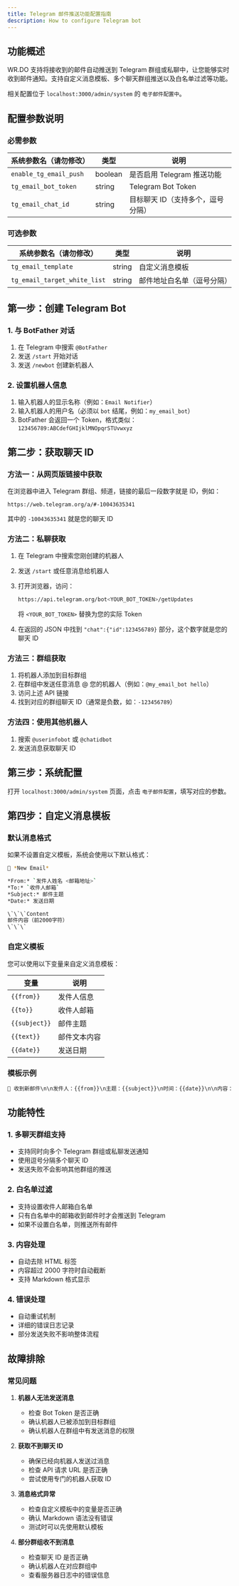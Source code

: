 ```yaml
---
title: Telegram 邮件推送功能配置指南
description: How to configure Telegram bot
---
```


## 功能概述

WR.DO 支持将接收到的邮件自动推送到 Telegram 群组或私聊中，让您能够实时收到邮件通知。支持自定义消息模板、多个聊天群组推送以及白名单过滤等功能。

相关配置位于 `localhost:3000/admin/system` 的 `电子邮件配置中`。


## 配置参数说明

### 必需参数

| 系统参数名（请勿修改） | 类型 | 说明 |
|--------|------|------|
| `enable_tg_email_push` | boolean | 是否启用 Telegram 推送功能 |
| `tg_email_bot_token` | string | Telegram Bot Token |
| `tg_email_chat_id` | string | 目标聊天 ID（支持多个，逗号分隔） |

### 可选参数

| 系统参数名（请勿修改） | 类型 | 说明 |
|--------|------|------|
| `tg_email_template` | string | 自定义消息模板 |
| `tg_email_target_white_list` | string | 邮件地址白名单（逗号分隔） |

## 第一步：创建 Telegram Bot

### 1. 与 BotFather 对话

1. 在 Telegram 中搜索 `@BotFather`
2. 发送 `/start` 开始对话
3. 发送 `/newbot` 创建新机器人

### 2. 设置机器人信息

1. 输入机器人的显示名称（例如：`Email Notifier`）
2. 输入机器人的用户名（必须以 `bot` 结尾，例如：`my_email_bot`）
3. BotFather 会返回一个 Token，格式类似：`123456789:ABCdefGHIjklMNOpqrSTUvwxyz`

## 第二步：获取聊天 ID

### 方法一：从网页版链接中获取

在浏览器中进入 Telegram 群组、频道，链接的最后一段数字就是 ID，例如：

`https://web.telegram.org/a/#-10043635341`

其中的 `-10043635341` 就是您的聊天 ID

### 方法二：私聊获取

1. 在 Telegram 中搜索您刚创建的机器人
2. 发送 `/start` 或任意消息给机器人
3. 打开浏览器，访问：

   ```bash
   https://api.telegram.org/bot<YOUR_BOT_TOKEN>/getUpdates
   ```

   将 `<YOUR_BOT_TOKEN>` 替换为您的实际 Token
4. 在返回的 JSON 中找到 `"chat":{"id":123456789}` 部分，这个数字就是您的聊天 ID

### 方法三：群组获取

1. 将机器人添加到目标群组
2. 在群组中发送任意消息 @ 您的机器人（例如：`@my_email_bot hello`）
3. 访问上述 API 链接
4. 找到对应的群组聊天 ID（通常是负数，如：`-123456789`）

### 方法四：使用其他机器人

1. 搜索 `@userinfobot` 或 `@chatidbot`
2. 发送消息获取聊天 ID

## 第三步：系统配置

打开 `localhost:3000/admin/system` 页面，点击 `电子邮件配置`，填写对应的参数。

## 第四步：自定义消息模板

### 默认消息格式

如果不设置自定义模板，系统会使用以下默认格式：

```bash
📧 *New Email*

*From:* `发件人姓名 <邮箱地址>`
*To:* `收件人邮箱`
*Subject:* 邮件主题
*Date:* 发送日期

\`\`\`Content
邮件内容（前2000字符）
\`\`\`
```

### 自定义模板

您可以使用以下变量来自定义消息模板：

| 变量 | 说明 |
|------|------|
| `{{from}}` | 发件人信息 |
| `{{to}}` | 收件人邮箱 |
| `{{subject}}` | 邮件主题 |
| `{{text}}` | 邮件文本内容 |
| `{{date}}` | 发送日期 |

### 模板示例

```md
🔔 收到新邮件\n\n发件人：{{from}}\n主题：{{subject}}\n时间：{{date}}\n\n内容：\n{{text}}
```

## 功能特性

### 1. 多聊天群组支持
- 支持同时向多个 Telegram 群组或私聊发送通知
- 使用逗号分隔多个聊天 ID
- 发送失败不会影响其他群组的推送

### 2. 白名单过滤
- 支持设置收件人邮箱白名单
- 只有白名单中的邮箱收到邮件时才会推送到 Telegram
- 如果不设置白名单，则推送所有邮件

### 3. 内容处理
- 自动去除 HTML 标签
- 内容超过 2000 字符时自动截断
- 支持 Markdown 格式显示

### 4. 错误处理
- 自动重试机制
- 详细的错误日志记录
- 部分发送失败不影响整体流程

## 故障排除

### 常见问题

1. **机器人无法发送消息**
   - 检查 Bot Token 是否正确
   - 确认机器人已被添加到目标群组
   - 确认机器人在群组中有发送消息的权限

2. **获取不到聊天 ID**
   - 确保已经向机器人发送过消息
   - 检查 API 请求 URL 是否正确
   - 尝试使用专门的机器人获取 ID

3. **消息格式异常**
   - 检查自定义模板中的变量是否正确
   - 确认 Markdown 语法没有错误
   - 测试时可以先使用默认模板

4. **部分群组收不到消息**
   - 检查聊天 ID 是否正确
   - 确认机器人在对应群组中
   - 查看服务器日志中的错误信息
